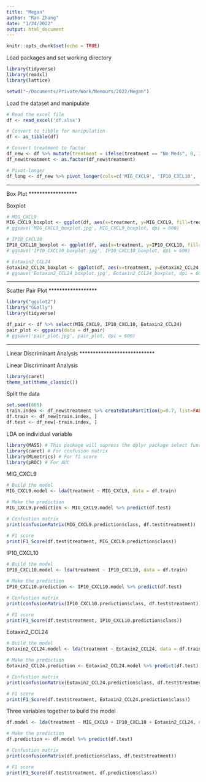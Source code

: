 ```yaml
---
title: "Megan"
author: "Ran Zhang"
date: "1/24/2022"
output: html_document
---
```


```r
knitr::opts_chunk$set(echo = TRUE)
```

Load packages and set working directory
```r
library(tidyverse)
library(readxl)
library(lattice)

setwd("~/Documents/Private/Work/Nemours/2022/Megan")
```


Load the dataset and manipulate
```r
# Read the excel file
df <- read_excel('df.xlsx')

# Convert to tibble for manipulation
df <- as_tibble(df)

# Convert treatment to factor
df_new <- df %>% mutate(treatment = ifelse(treatment == "No Meds", 0, 1))
df_new$treatment <- as.factor(df_new$treatment)

# Pivot-longer
df_long <- df_new %>% pivot_longer(cols=c('MIG_CXCL9', 'IP10_CXCL10', 'Eotaxin2_CCL24'), names_to = 'type')
```


******************
Box Plot
******************

Boxplot
```r
# MIG_CXCL9
MIG_CXCL9_boxplot <- ggplot(df, aes(x=treatment, y=MIG_CXCL9, fill=treatment)) + geom_boxplot(alpha=0.7)  + theme_classic() + theme(legend.position="none")
# ggsave('MIG_CXCL9_boxplot.jpg', MIG_CXCL9_boxplot, dpi = 600) 

# IP10_CXCL10
IP10_CXCL10_boxplot <- ggplot(df, aes(x=treatment, y=IP10_CXCL10, fill=treatment)) + geom_boxplot(alpha=0.7)  + theme_classic() + theme(legend.position="none")
# ggsave('IP10_CXCL10_boxplot.jpg', IP10_CXCL10_boxplot, dpi = 600) 

# Eotaxin2_CCL24
Eotaxin2_CCL24_boxplot <- ggplot(df, aes(x=treatment, y=Eotaxin2_CCL24, fill=treatment)) + geom_boxplot(alpha=0.7)  + theme_classic() + theme(legend.position="none")
# ggsave('Eotaxin2_CCL24_boxplot.jpg', Eotaxin2_CCL24_boxplot, dpi = 600) 
```

******************
Scatter Pair Plot
******************

```r
library("ggplot2")                     
library("GGally") 
library(tidyverse)
```

```r
df_pair <- df %>% select(MIG_CXCL9, IP10_CXCL10, Eotaxin2_CCL24)
pair_plot <- ggpairs(data = df_pair)
# ggsave('pair_plot.jpg', pair_plot, dpi = 600) 
```


****************************
Linear Discriminant Analysis
****************************

Linear Discriminant Analysis
```r
library(caret)
theme_set(theme_classic())
```

Split the data
```r
set.seed(666)
train.index <- df_new$treatment %>% createDataPartition(p=0.7, list=FALSE)
df.train <- df_new[train.index, ]
df.test <- df_new[-train.index, ]
```

LDA on individual variable
```r
library(MASS) # This package will supress the dplyr package select function
library(caret) # For confusion matrix
library(MLmetrics) # For f1 score
library(pROC) # For AUC
```

MIG_CXCL9
```r
# Build the model
MIG_CXCL9.model <- lda(treatment ~ MIG_CXCL9, data = df.train)

# Make the prediction
MIG_CXCL9.prediction <- MIG_CXCL9.model %>% predict(df.test)

# Confustion matrix 
print(confusionMatrix(MIG_CXCL9.prediction$class, df.test$treatment))

# F1 score
print(F1_Score(df.test$treatment, MIG_CXCL9.prediction$class))
```

IP10_CXCL10
```r
# Build the model
IP10_CXCL10.model <- lda(treatment ~ IP10_CXCL10, data = df.train)

# Make the prediction
IP10_CXCL10.prediction <- IP10_CXCL10.model %>% predict(df.test)

# Confustion matrix 
print(confusionMatrix(IP10_CXCL10.prediction$class, df.test$treatment))

# F1 score
print(F1_Score(df.test$treatment, IP10_CXCL10.prediction$class))
```


Eotaxin2_CCL24
```r
# Build the model
Eotaxin2_CCL24.model <- lda(treatment ~ Eotaxin2_CCL24, data = df.train)

# Make the prediction
Eotaxin2_CCL24.prediction <- Eotaxin2_CCL24.model %>% predict(df.test)

# Confustion matrix 
print(confusionMatrix(Eotaxin2_CCL24.prediction$class, df.test$treatment))

# F1 score
print(F1_Score(df.test$treatment, Eotaxin2_CCL24.prediction$class))
```


Three variables together to build the model
```r
df.model <- lda(treatment ~ MIG_CXCL9 + IP10_CXCL10 + Eotaxin2_CCL24, data = df.train)

# Make the prediction
df.prediction <- df.model %>% predict(df.test)

# Confustion matrix 
print(confusionMatrix(df.prediction$class, df.test$treatment))

# F1 score
print(F1_Score(df.test$treatment, df.prediction$class))
```

